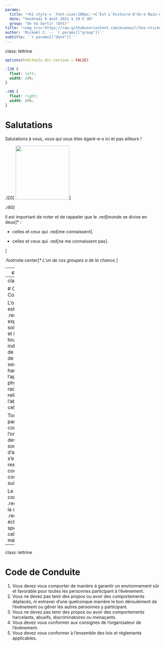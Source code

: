 ```yaml
---
params:
  title: "<h1 style = 'font-size:100px;'>C'Est L'Histoire D'Un-e Nain-e ...</br>#27<h1>"
  date: "Vendredi 6 Août 2021 à 19 h 30"
  group: "On Va Sortir (OVS)"
title: "<img src='https://raw.githubusercontent.com/mcanouil/hex-stickers/main/SVG/mcsb.svg' width = '200px' style='margin-bottom:-50px;opacity:0.75;'/></br>`r params[['title']]`"
author: 'Mickaël C. -- `r params[["group"]]`'
subtitle: '`r params[["date"]]`'
---
```


class: lettrine

```r
options(htmltools.dir.version = FALSE)
```

```css
.l20 {
  float: left;
  width: 20%;
}

.r80 {
  float: right;
  width: 80%;
}
```

# Salutations

Salutations à vous, vous qui vous êtes égaré-e-s ici et pas ailleurs !

.l20[
<img src = "https://avatars.githubusercontent.com/u/8896044" height = "175px" id = "picture" />
]

.r80[

Il est important de noter et de rappeler que le .red[monde se divise en deux]&ast; :

+ celles et ceux qui .red[me connaissent].

+ celles et ceux qui .red[ne me connaissent pas].

]

.footnote.center[*&ast; L'un de ces groupes a de la chance.*]

---
class: lettrine

# Événement

Entrons dans le cœur de cet événement, en commençant par les choses importantes.

L'idée est de réunir plusieurs personnes (dans un maximum de huit) autour d'un « .red[potluck] », pour reprendre le terme anglais d'Amérique du Nord (*c.-à-d.*, en bon français un « .red[repas-partagé] »), et ce, .red[chez moi dans le secteur du Vieux-Lille]&ast; (.red[Rue Esquermoise / Royale]) de .red[19 h 30] à XX h XX.

Dès lors que le stock de victuailles aura atteint une quantité nécessaire et suffisante, il nous sera alors possible de partir dans .red[une (ou plusieurs) « aventure(s) » d'environ 30-45 minutes selon le jeu].

.footnote[*&ast; L'adresse sera communiquée aux participants par message privé (ou méthode similaire) 45 minutes avant. Aucune autre communication par ce support ne sera réalisée par l'oganisateur.*]

---
class: lettrine

# Code de Conduite

L'organisateur est dédié à .red[offrir une expérience de soirée jeux sûre et inclusive pour tous], indépendamment de l'âge, du sexe, de l'orientation sexuelle, du handicap, de l'apparence physique, de la race ou de la religion (ou de l'absence de celle-ci).

Tous les participants (y compris l'organisateur) des soirées jeux sont .red[tenus d'accepter et de s'engager à respecter le code de conduite] suivant.

Le code de conduite .red[s'applique à la soirée jeux] et .red[s'étend aux échanges spécifiques] à celle-ci sur les médias sociaux.

---
class: lettrine

# Code de Conduite

1. Vous devez vous comporter de manière à garantir un environnement sûr et favorable pour
toutes les personnes participant à l'événement.
2. Vous ne devez pas tenir des propos ou avoir des comportements déplacés, ni entraver d'une
quelconque manière le bon déroulement de l'événement ou gêner les autres personnes y
participant.
3. Vous ne devez pas tenir des propos ou avoir des comportements harcelants, abusifs,
discriminatoires ou menaçants.
4. Vous devez vous conformer aux consignes de l'organisateur de l'événement.
5. Vous devez vous conformer à l'ensemble des lois et règlements applicables.
